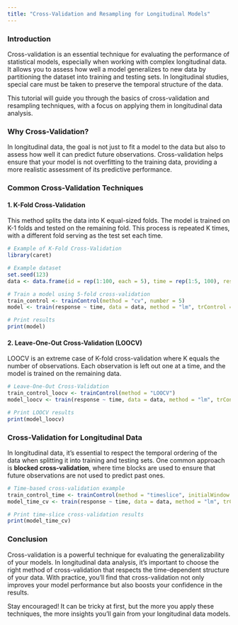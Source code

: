 ```yaml
---
title: "Cross-Validation and Resampling for Longitudinal Models"
---
```


### Introduction

Cross-validation is an essential technique for evaluating the performance of statistical models, especially when working with complex longitudinal data. It allows you to assess how well a model generalizes to new data by partitioning the dataset into training and testing sets. In longitudinal studies, special care must be taken to preserve the temporal structure of the data.

This tutorial will guide you through the basics of cross-validation and resampling techniques, with a focus on applying them in longitudinal data analysis.

### Why Cross-Validation?

In longitudinal data, the goal is not just to fit a model to the data but also to assess how well it can predict future observations. Cross-validation helps ensure that your model is not overfitting to the training data, providing a more realistic assessment of its predictive performance.

### Common Cross-Validation Techniques

#### 1. **K-Fold Cross-Validation**
This method splits the data into K equal-sized folds. The model is trained on K-1 folds and tested on the remaining fold. This process is repeated K times, with a different fold serving as the test set each time.

```r
# Example of K-Fold Cross-Validation
library(caret)

# Example dataset
set.seed(123)
data <- data.frame(id = rep(1:100, each = 5), time = rep(1:5, 100), response = rnorm(500))

# Train a model using 5-fold cross-validation
train_control <- trainControl(method = "cv", number = 5)
model <- train(response ~ time, data = data, method = "lm", trControl = train_control)

# Print results
print(model)
```

#### 2. **Leave-One-Out Cross-Validation (LOOCV)**
LOOCV is an extreme case of K-fold cross-validation where K equals the number of observations. Each observation is left out one at a time, and the model is trained on the remaining data.

```r
# Leave-One-Out Cross-Validation
train_control_loocv <- trainControl(method = "LOOCV")
model_loocv <- train(response ~ time, data = data, method = "lm", trControl = train_control_loocv)

# Print LOOCV results
print(model_loocv)
```

### Cross-Validation for Longitudinal Data

In longitudinal data, it's essential to respect the temporal ordering of the data when splitting it into training and testing sets. One common approach is **blocked cross-validation**, where time blocks are used to ensure that future observations are not used to predict past ones.

```r
# Time-based cross-validation example
train_control_time <- trainControl(method = "timeslice", initialWindow = 3, horizon = 1, fixedWindow = TRUE)
model_time_cv <- train(response ~ time, data = data, method = "lm", trControl = train_control_time)

# Print time-slice cross-validation results
print(model_time_cv)
```

### Conclusion

Cross-validation is a powerful technique for evaluating the generalizability of your models. In longitudinal data analysis, it’s important to choose the right method of cross-validation that respects the time-dependent structure of your data. With practice, you'll find that cross-validation not only improves your model performance but also boosts your confidence in the results.

Stay encouraged! It can be tricky at first, but the more you apply these techniques, the more insights you’ll gain from your longitudinal data models.
